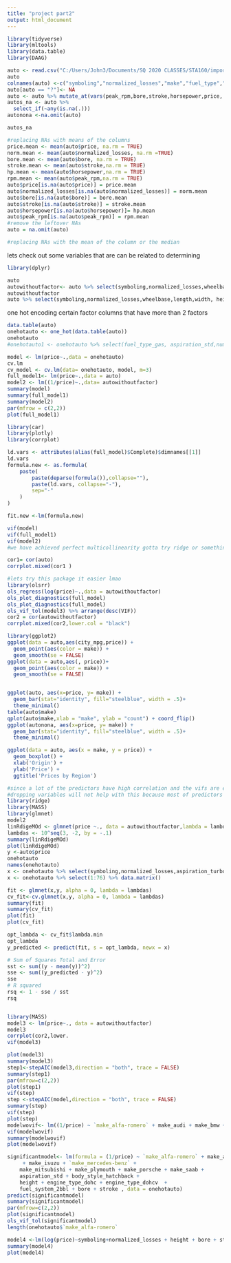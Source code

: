 ```yaml
---
title: "project part2"
output: html_document
---
```

```r
library(tidyverse)
library(mltools)
library(data.table)
library(DAAG)
```



```r
auto <- read.csv("C:/Users/John3/Documents/SQ 2020 CLASSES/STA160/imports-85.data",sep=",",header = FALSE)
auto
colnames(auto) <-c("symboling","normalized_losses","make","fuel_type","aspiration","num_of_doors","body_style","drive_wheels","engine_location","wheelbase","length","width","height","curb_weight","engine_type","num_of_cyl","engine_size","fuel_system","bore","stroke","compression_ratio","horsepower","peak_rpm","city_mpg","highway_mpg","price")
auto[auto == "?"]<- NA
auto <- auto %>% mutate_at(vars(peak_rpm,bore,stroke,horsepower,price, normalized_losses),as.character) %>%  mutate_at(vars(peak_rpm,bore,stroke,horsepower,price, normalized_losses),as.numeric)
autos_na <- auto %>%
  select_if(~any(is.na(.)))
autonona <-na.omit(auto)

autos_na
```

```r
#replacing NAs with means of the columns 
price.mean <- mean(auto$price, na.rm = TRUE)
norm.mean <- mean(auto$normalized_losses, na.rm =TRUE)
bore.mean <- mean(auto$bore, na.rm = TRUE)
stroke.mean <- mean(auto$stroke,na.rm = TRUE)
hp.mean <- mean(auto$horsepower,na.rm = TRUE)
rpm.mean <- mean(auto$peak_rpm,na.rm = TRUE)
auto$price[is.na(auto$price)] = price.mean
auto$normalized_losses[is.na(auto$normalized_losses)] = norm.mean
auto$bore[is.na(auto$bore)] = bore.mean
auto$stroke[is.na(auto$stroke)] = stroke.mean
auto$horsepower[is.na(auto$horsepower)]= hp.mean
auto$peak_rpm[is.na(auto$peak_rpm)] = rpm.mean
#remove the leftover NAs
auto = na.omit(auto)

#replacing NAs with the mean of the column or the median
```


lets check out some variables that are can be related to determining
```r
library(dplyr)

auto
autowithoutfactor<- auto %>% select(symboling,normalized_losses,wheelbase,length,width, height, curb_weight, engine_size, bore, stroke, compression_ratio, horsepower, peak_rpm, city_mpg, highway_mpg,price)
autowithoutfactor
auto %>% select(symboling,normalized_losses,wheelbase,length,width, height, curb_weight, engine_size, bore, stroke, compression_ratio, horsepower, peak_rpm, city_mpg, highway_mpg,price)

```

one hot encoding certain factor columns that have more than 2 factors
```r
data.table(auto)
onehotauto <- one_hot(data.table(auto))
onehotauto
#onehotauto1 <- onehotauto %>% select(fuel_type_gas, aspiration_std,num_of_doors_two,engine_location_front,wheelbase, length, width, height, curb_weight,

```

```r
model <- lm(price~.,data = onehotauto)
cv.lm
cv_model <- cv.lm(data= onehotauto, model, m=3)
full_model1<- lm(price~.,data = auto)
model2 <- lm((1/price)~.,data= autowithoutfactor)
summary(model)
summary(full_model1)
summary(model2)
par(mfrow = c(2,2))
plot(full_model1)

```

```r
library(car)
library(plotly)
library(corrplot)

ld.vars <- attributes(alias(full_model)$Complete)$dimnames[[1]]
ld.vars
formula.new <- as.formula(
    paste(
        paste(deparse(formula()),collapse=""), 
        paste(ld.vars, collapse="-"),
        sep="-"
    )
)

fit.new <-lm(formula.new)

vif(model)
vif(full_model1)
vif(model2)
#we have achieved perfect multicollinearity gotta try ridge or something else to fight this lol

cor1= cor(auto)
corrplot.mixed(cor1 )
```
```r
#lets try this package it easier lmao
library(olsrr)
ols_regress(log(price)~.,data = autowithoutfactor)
ols_plot_diagnostics(full_model)
ols_plot_diagnostics(full_model)
ols_vif_tol(model3) %>% arrange(desc(VIF))
cor2 = cor(autowithoutfactor)
corrplot.mixed(cor2,lower.col = "black")
```
```r
library(ggplot2)
ggplot(data = auto,aes(city_mpg,price)) +
  geom_point(aes(color = make)) +
  geom_smooth(se = FALSE)
ggplot(data = auto,aes(, price))+
  geom_point(aes(color = make)) +
  geom_smooth(se = FALSE)


ggplot(auto, aes(x=price, y= make)) +
  geom_bar(stat="identity", fill="steelblue", width = .5)+
  theme_minimal() 
table(auto$make)
qplot(auto$make,xlab = "make", ylab = "count") + coord_flip()
ggplot(autonona, aes(x=price, y= make)) +
  geom_bar(stat="identity", fill="steelblue", width = .5)+
  theme_minimal()
```
```r

ggplot(data = auto, aes(x = make, y = price)) +
  geom_boxplot() +
  xlab('Origin') +
  ylab('Price') +
  ggtitle('Prices by Region')

```


```r
#since a lot of the predictors have high correlation and the vifs are extremely high we indeed have multicollinearity between many variables.
#dropping variables will not help with this because most of predictors related to each other so we use ridge regression/
library(ridge)
library(MASS)
library(glmnet)
model2
linRdigeMOd <- glmnet(price ~., data = autowithoutfactor,lambda = lambdas)
lambdas <- 10^seq(3, -2, by = -.1)
summary(linRdigeMOd)
plot(linRdigeMOd)
y <-auto$price
onehotauto
names(onehotauto)
x <- onehotauto %>% select(symboling,normalized_losses,aspiration_turbo, body_style_convertible,num_of_doors_two,num_of_cyl_four,fuel_type_gas,wheelbase, length, width, height,curb_weight,engine_type_ohc, engine_size, fuel_system_mpfi,bore,stroke, compression_ratio, horsepower,peak_rpm,city_mpg,highway_mpg ) %>% data.matrix()
x <- onehotauto %>% select(1:76) %>% data.matrix()

fit <- glmnet(x,y, alpha = 0, lambda = lambdas)
cv_fit<-cv.glmnet(x,y, alpha = 0, lambda = lambdas)
summary(fit)
summary(cv_fit)
plot(fit)
plot(cv_fit)
```
```r
opt_lambda <- cv_fit$lambda.min
opt_lambda
y_predicted <- predict(fit, s = opt_lambda, newx = x)

# Sum of Squares Total and Error
sst <- sum((y - mean(y))^2)
sse <- sum((y_predicted - y)^2)
sse
# R squared
rsq <- 1 - sse / sst
rsq



```


```r
library(MASS)
model3 <- lm(price~., data = autowithoutfactor)
model3
corrplot(cor2,lower.
vif(model3)

plot(model3)
summary(model3)
step1<-stepAIC(model3,direction = "both", trace = FALSE)
summary(step1)
par(mfrow=c(2,2))
plot(step1)
vif(step)
step <-stepAIC(model,direction = "both", trace = FALSE)
summary(step)
vif(step)
plot(step)
modelwovif<- lm((1/price) ~ `make_alfa-romero` + make_audi + make_bmw + make_chevrolet + make_dodge + make_isuzu + `make_mercedes-benz` +  make_mitsubishi  + make_plymouth + make_porsche + make_saab + aspiration_std +body_style_convertible+ body_style_hatchback + height + engine_type_dohc + engine_type_dohcv + num_of_cyl_five+ fuel_system_2bbl+ bore + stroke +peak_rpm , data = onehotauto)
vif(modelwovif)
summary(modelwovif)
plot(modelwovif)
```


```r

significantmodel<- lm(formula = (1/price) ~ `make_alfa-romero` + make_audi + make_bmw + 
     + make_isuzu + `make_mercedes-benz` + 
    make_mitsubishi + make_plymouth + make_porsche + make_saab + 
    aspiration_std + body_style_hatchback + 
    height + engine_type_dohc + engine_type_dohcv  + 
    fuel_system_2bbl + bore + stroke , data = onehotauto)
predict(significantmodel)
summary(significantmodel)
par(mfrow=c(2,2))
plot(significantmodel)
ols_vif_tol(significantmodel)
length(onehotauto$`make_alfa-romero`
```
```r

model4 <-lm(log(price)~symboling+normalized_losses + height + bore + stroke + compression_ratio + peak_rpm, data = autowithoutfactor)
summary(model4)
plot(model4)
```

 







